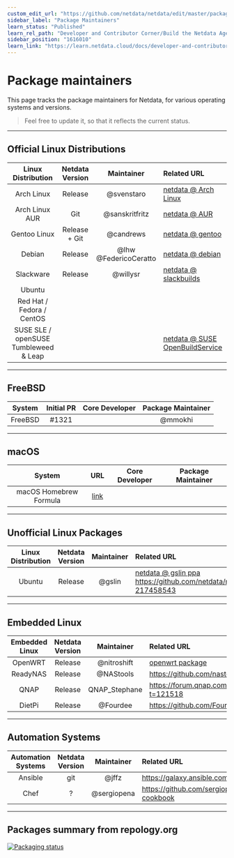 ```yaml
---
custom_edit_url: "https://github.com/netdata/netdata/edit/master/packaging/maintainers/README.md"
sidebar_label: "Package Maintainers"
learn_status: "Published"
learn_rel_path: "Developer and Contributor Corner/Build the Netdata Agent Yourself"
sidebar_position: "1616010"
learn_link: "https://learn.netdata.cloud/docs/developer-and-contributor-corner/build-the-netdata-agent-yourself/package-maintainers"
---
```


# Package maintainers

This page tracks the package maintainers for Netdata, for various operating systems and versions.

> Feel free to update it, so that it reflects the current status.

---

## Official Linux Distributions

|          Linux Distribution           | Netdata Version |      Maintainer       | Related URL                                                                           |
|:-------------------------------------:|:---------------:|:---------------------:|:--------------------------------------------------------------------------------------|
|              Arch Linux               |     Release     |      @svenstaro       | [netdata @ Arch Linux](https://www.archlinux.org/packages/community/x86_64/netdata/)  |
|            Arch Linux AUR             |       Git       |    @sanskritfritz     | [netdata @ AUR](https://aur.archlinux.org/packages/netdata-git/)                      |
|             Gentoo Linux              |  Release + Git  |       @candrews       | [netdata @ gentoo](https://github.com/gentoo/gentoo/tree/master/net-analyzer/netdata) |
|                Debian                 |     Release     | @lhw @FedericoCeratto | [netdata @ debian](http://salsa.debian.org/debian/netdata)                            |
|               Slackware               |     Release     |       @willysr        | [netdata @ slackbuilds](https://slackbuilds.org/repository/14.2/system/netdata/)      |
|                Ubuntu                 |                 |                       |                                                                                       |
|       Red Hat / Fedora / CentOS       |                 |                       |                                                                                       |
| SUSE SLE / openSUSE Tumbleweed & Leap |                 |                       | [netdata @ SUSE OpenBuildService](https://software.opensuse.org/package/netdata)      |

---

## FreeBSD

| System  | Initial PR | Core Developer | Package Maintainer |
|:-------:|:----------:|:--------------:|:------------------:|
| FreeBSD |   #1321    |                |      @mmokhi       |

---

## macOS

|         System         |                                        URL                                         | Core Developer | Package Maintainer |
|:----------------------:|:----------------------------------------------------------------------------------:|:--------------:|:------------------:|
| macOS Homebrew Formula | [link](https://github.com/Homebrew/homebrew-core/blob/master/Formula/n/netdata.rb) |                |                    |

---

## Unofficial Linux Packages

| Linux Distribution | Netdata Version | Maintainer | Related URL                                                                                                                                       |
|:------------------:|:---------------:|:----------:|:--------------------------------------------------------------------------------------------------------------------------------------------------|
|       Ubuntu       |     Release     |   @gslin   | [netdata @ gslin ppa](https://launchpad.net/~gslin/+archive/ubuntu/netdata) <https://github.com/netdata/netdata/issues/69#issuecomment-217458543> |

---

## Embedded Linux

| Embedded Linux | Netdata Version |  Maintainer   | Related URL                                                                      |
|:--------------:|:---------------:|:-------------:|:---------------------------------------------------------------------------------|
|    OpenWRT     |     Release     |  @nitroshift  | [openwrt package](https://github.com/openwrt/packages/tree/master/admin/netdata) |
|    ReadyNAS    |     Release     |   @NAStools   | <https://github.com/nastools/netdata>                                            |
|      QNAP      |     Release     | QNAP_Stephane | <https://forum.qnap.com/viewtopic.php?t=121518>                                  |
|     DietPi     |     Release     |   @Fourdee    | <https://github.com/Fourdee/DietPi>                                              |

---

## Automation Systems

| Automation Systems | Netdata Version | Maintainer  | Related URL                                      |
|:------------------:|:---------------:|:-----------:|:-------------------------------------------------|
|      Ansible       |       git       |    @jffz    | <https://galaxy.ansible.com/jffz/netdata/>       |
|        Chef        |        ?        | @sergiopena | <https://github.com/sergiopena/netdata-cookbook> |

---

## Packages summary from repology.org

[![Packaging status](https://repology.org/badge/vertical-allrepos/netdata.svg)](https://repology.org/metapackage/netdata/versions)
